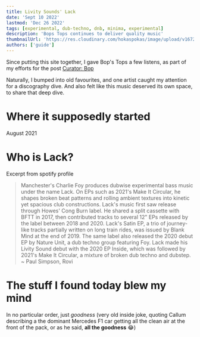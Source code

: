 ```yaml
---
title: Livity Sounds' Lack
date: 'Sept 10 2022'
lastmod: 'Dec 26 2022'
tags: [experimental, dub-techno, dnb, minima, experimental]
description: 'Bops Tops continues to deliver quality music'
thumbnailUrl: 'https://res.cloudinary.com/hokaspokas/image/upload/v1672084266/goosebumpsfm/lack_nyerip.jpg'
authors: ['guide']
---
```


Since putting this site together, I gave Bop's Tops a few listens, as part of my efforts for the post [Curator: Bop](/curated/curator-bop)

Naturally, I bumped into old favourites, and one artist caught my attention for a discography dive. And also felt like this music deserved its own space, to share that deep dive.

# Where it supposedly started

August 2021

<Track
  url={'2Mf7lfHxdiABiO7j0BDbHc'}
  genres={['experimental']}
  blurb="Lacks music is very good. Clean, well constructed bass."
/>

<Track
  url={'4FWoiSAswW1q3VvwGbmsKJ'}
  genres={['dnb']}
  blurb="Another demonstration of clean bass. Smooth like butter I tell ya"
/>

# Who is Lack?

Excerpt from spotify profile

> Manchester's Charlie Foy produces dubwise experimental bass music
> under the name Lack. On EPs such as 2021's Make It Circular, he
> shapes broken beat patterns and rolling ambient textures into kinetic
> yet spacious club constructions.
> Lack's music first saw release through Howes' Cong Burn label. He
> shared a split cassette with BFTT in 2017, then contributed tracks to
> several 12" EPs released by the label between 2018 and 2020. Lack's
> Satin EP, a trio of journey-like tracks partially written on long train
> rides, was issued by Blank Mind at the end of 2019. The same label
> also released the 2020 debut EP by Nature Unit, a dub techno group
> featuring Foy. Lack made his Livity Sound debut with the 2020 EP
> Inside, which was followed by 2021's Make It Circular, a mixture of
> broken dub techno and dubstep. ~ Paul Simpson, Rovi

# The stuff I found today blew my mind

In no particular order, just _goodness_ (very old inside joke, quoting Callum describing a the dominant Mercedes F1 car getting all the clean air at the front of the pack, or as he said, **all the goodness** 😂)

<Track
  url={'57UIAzd2JWc8IT2KLQkOOC'}
  genres={['footwork', 'bass']}
  blurb="Going straight into my fancy footwork playlist"
/>
